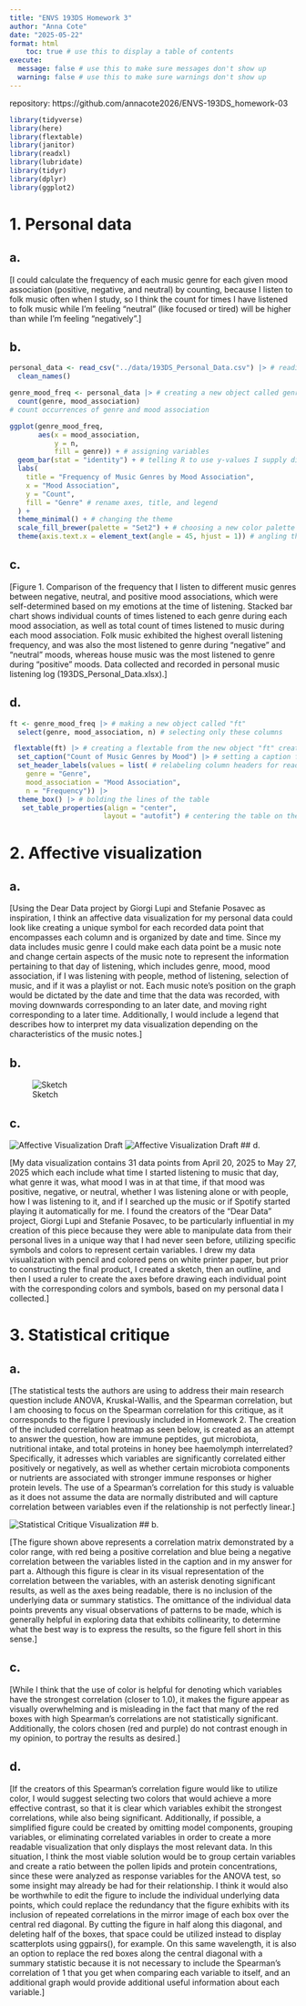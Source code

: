 ```yaml
---
title: "ENVS 193DS Homework 3"
author: "Anna Cote"
date: "2025-05-22"
format: html
    toc: true # use this to display a table of contents
execute:
  message: false # use this to make sure messages don't show up
  warning: false # use this to make sure warnings don't show up
---
```

repository: https://github.com/annacote2026/ENVS-193DS_homework-03

```r
library(tidyverse)
library(here)
library(flextable)
library(janitor)
library(readxl)
library(lubridate)
library(tidyr)
library(dplyr)
library(ggplot2)
```


# 1. Personal data

## a. 
[I could calculate the frequency of each music genre for each given mood association (positive, negative, and neutral) by counting, because I listen to folk music often when I study, so I think the count for times I have listened to folk music while I'm feeling "neutral" (like focused or tired) will be higher than while I'm feeling "negatively".]

## b. 
```r
personal_data <- read_csv("../data/193DS_Personal_Data.csv") |> # reading in my personal data frame and cleaning it
  clean_names()
```

```r
genre_mood_freq <- personal_data |> # creating a new object called genre_mood_freq
  count(genre, mood_association)
# count occurrences of genre and mood association

ggplot(genre_mood_freq, 
       aes(x = mood_association, 
           y = n,
           fill = genre)) + # assigning variables
  geom_bar(stat = "identity") + # telling R to use y-values I supply directly
  labs(
    title = "Frequency of Music Genres by Mood Association",
    x = "Mood Association",
    y = "Count",
    fill = "Genre" # rename axes, title, and legend
  ) + 
  theme_minimal() + # changing the theme
  scale_fill_brewer(palette = "Set2") + # choosing a new color palette for the bar chart
  theme(axis.text.x = element_text(angle = 45, hjust = 1)) # angling the x-axis labels to be more readable
```

## c. 
[Figure 1. Comparison of the frequency that I listen to different music genres between negative, neutral, and positive mood associations, which were self-determined based on my emotions at the time of listening. Stacked bar chart shows individual counts of times listened to each genre during each mood association, as well as total count of times listened to music during each mood association. Folk music exhibited the highest overall listening frequency, and was also the most listened to genre during "negative" and "neutral" moods, whereas house music was the most listened to genre during "positive" moods. Data collected and recorded in personal music listening log (193DS_Personal_Data.xlsx).]

## d. 
```r
ft <- genre_mood_freq |> # making a new object called "ft"
  select(genre, mood_association, n) # selecting only these columns

 flextable(ft) |> # creating a flextable from the new object "ft" created
  set_caption("Count of Music Genres by Mood") |> # setting a caption for the table
  set_header_labels(values = list( # relabeling column headers for readability
    genre = "Genre",
    mood_association = "Mood Association",
    n = "Frequency")) |> 
  theme_box() |> # bolding the lines of the table
   set_table_properties(align = "center",
                       layout = "autofit") # centering the table on the page/output and autofitting the layout of it
```

# 2. Affective visualization

## a. 
[Using the Dear Data project by Giorgi Lupi and Stefanie Posavec as inspiration, I think an affective data visualization for my personal data could look like creating a unique symbol for each recorded data point that encompasses each column and is organized by date and time. Since my data includes music genre I could make each data point be a music note and change certain aspects of the music note to represent the information pertaining to that day of listening, which includes genre, mood, mood association, if I was listening with people, method of listening, selection of music, and if it was a playlist or not. Each music note's position on the graph would be dictated by the date and time that the data was recorded, with moving downwards corresponding to an later date, and moving right corresponding to a later time. Additionally, I would include a legend that describes how to interpret my data visualization depending on the characteristics of the music notes.]

## b. 
![Sketch](images/sketch-1.png)

## c. 
![Affective Visualization Draft](images/music.jpg)
![Affective Visualization Draft](images/music_key.jpg)
## d.

[My data visualization contains 31 data points from April 20, 2025 to May 27, 2025 which each include what time I started listening to music that day, what genre it was, what mood I was in at that time, if that mood was positive, negative, or neutral, whether I was listening alone or with people, how I was listening to it, and if I searched up the music or if Spotify started playing it automatically for me. I found the creators of the "Dear Data" project, Giorgi Lupi and Stefanie Posavec, to be particularly influential in my creation of this piece because they were able to manipulate data from their personal lives in a unique way that I had never seen before, utilizing specific symbols and colors to represent certain variables. I drew my data visualization with pencil and colored pens on white printer paper, but prior to constructing the final product, I created a sketch, then an outline, and then I used a ruler to create the axes before drawing each individual point with the corresponding colors and symbols, based on my personal data I collected.]

# 3. Statistical critique

## a.

[The statistical tests the authors are using to address their main research question include ANOVA, Kruskal-Wallis, and the Spearman correlation, but I am choosing to focus on the Spearman correlation for this critique, as it corresponds to the figure I previously included in Homework 2. The creation of the included correlation heatmap as seen below, is created as an attempt to answer the question, how are immune peptides, gut microbiota, nutritional intake, and total proteins in honey bee haemolymph interrelated? Specifically, it adresses which variables are significantly correlated either positively or negatively, as well as whether certain microbiota components or nutrients are associated with stronger immune responses or higher protein levels. The use of a Spearman's correlation for this study is valuable as it does not assume the data are normally distributed and will capture correlation between variables even if the relationship is not perfectly linear.]

![Statistical Critique Visualization](images/correlation_figure.png)
## b.

[The figure shown above represents a correlation matrix demonstrated by a color range,
with red being a positive correlation and blue being a negative correlation between the variables listed in the caption and in my answer for part a. Although this figure is clear in its visual representation of the correlation between the variables, with an asterisk denoting significant results, as well as the axes being readable, there is no inclusion of the underlying data or summary statistics. The omittance of the individual data points prevents any visual observations of patterns to be made, which is generally helpful in exploring data that exhibits collinearity, to determine what the best way is to express the results, so the figure fell short in this sense.]

## c.

[While I think that the use of color is helpful for denoting which variables have the strongest correlation (closer to 1.0), it makes the figure appear as visually overwhelming and is misleading in the fact that many of the red boxes with high Spearman's correlations are not statistically significant. Additionally, the colors chosen (red and purple) do not contrast enough in my opinion, to portray the results as desired.]

## d.

[If the creators of this Spearman's correlation figure would like to utilize color, I would suggest selecting two colors that would achieve a more effective contrast, so that it is clear which variables exhibit the strongest correlations, while also being significant. Additionally, if possible, a simplified figure could be created by omitting model components, grouping variables, or eliminating correlated variables in order to create a more readable visualization that only displays the most relevant data. In this situation, I think the most viable solution would be to group certain variables and create a ratio between the pollen lipids and protein concentrations, since these were analyzed as response variables for the ANOVA test, so some insight may already be had for their relationship. I think it would also be worthwhile to edit the figure to include the individual underlying data points, which could replace the redundancy that the figure exhibits with its inclusion of repeated correlations in the mirror image of each box over the central red diagonal. By cutting the figure in half along this diagonal, and deleting half of the boxes, that space could be utilized instead to display scatterplots using ggpairs(), for example. On this same wavelength, it is also an option to replace the red boxes along the central diagonal with a summary statistic because it is not necessary to include the Spearman's correlation of 1 that you get when comparing each variable to itself, and an additional graph would provide additional useful information about each variable.]



